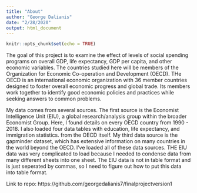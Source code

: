 ```yaml
---
title: "About"
author: "George Dalianis"
date: "2/28/2020"
output: html_document
---
```


```r
knitr::opts_chunk$set(echo = TRUE)
```

The goal of this project is to examine the effect of levels of social spending
programs on overall GDP, life expectancy, GDP per capita, and other economic 
variables. The countries studied here will be members of the Organization for
Economic Co-operation and Development (OECD). THe OECD is an international 
economic organization with 36 member countries designed to foster overall 
economic progress and global trade. Its members work together to identify good
economic policies and practices while seeking answers to common problems.

My data comes from several sources. The first source is the Economist 
Intelligence Unit (EIU), a global research/analysis group within the broader 
Economist Group. Here, I found details on every OECD country from 1990 - 2018.
I also loaded four data tables with education, life expectancy, and immigration
statistics. from the OECD itself. My third data source is the gapminder dataset,
which has extensive information on many countries in the world beyond the OECD. 
I've loaded all of these data sources. THE EIU data was very complicated to load
because I needed to condense data from many different sheets into one sheet. The
EIU data is not in table format and is just seperated by commas, so I need to
figure out how to put this data into table format.

Link to repo: https://github.com/georgedalianis7/finalprojectversion1